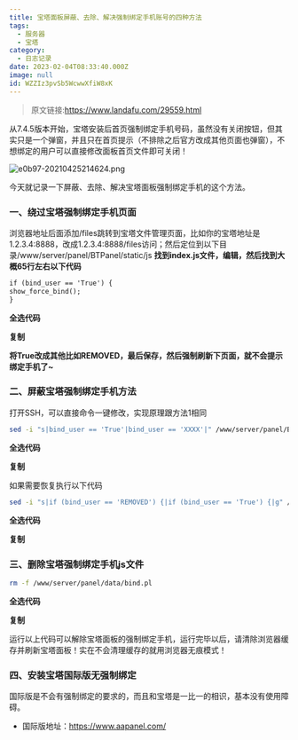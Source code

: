 ```yaml
---
title: 宝塔面板屏蔽、去除、解决强制绑定手机账号的四种方法
tags:
  - 服务器
  - 宝塔
category:
  - 日志记录
date: 2023-02-04T08:33:40.000Z
image: null
id: WZZIz3pvSb5WcwwXfiW8xK
---
```


> 原文链接:https://www.landafu.com/29559.html

从7.4.5版本开始，宝塔安装后首页强制绑定手机号码，虽然没有关闭按钮，但其实只是一个弹窗，并且只在首页提示（不排除之后官方改成其他页面也弹窗），不想绑定的用户可以直接修改面板首页文件即可关闭！

![e0b97-20210425214624.png](https://www.youngwen.com/upload/e0b97-20210425214624.png)



今天就记录一下屏蔽、去除、解决宝塔面板强制绑定手机的这个方法。

### **一、绕过宝塔强制绑定手机页面**

浏览器地址后面添加/files跳转到宝塔文件管理页面，比如你的宝塔地址是1.2.3.4:8888，改成1.2.3.4:8888/files访问；然后定位到以下目录/www/server/panel/BTPanel/static/js
**找到index.js文件，编辑，然后找到大概65行左右以下代码**

```html
if (bind_user == 'True') {
show_force_bind();
}
```

**全选代码**

**复制**

**将True改成其他比如REMOVED，最后保存，然后强制刷新下页面，就不会提示绑定手机了~**

### **二、屏蔽宝塔强制绑定手机方法**

打开SSH，可以直接命令一键修改，实现原理跟方法1相同

```bash
sed -i "s|bind_user == 'True'|bind_user == 'XXXX'|" /www/server/panel/BTPanel/static/js/index.js
```

**全选代码**

**复制**

如果需要恢复执行以下代码

```bash
sed -i "s|if (bind_user == 'REMOVED') {|if (bind_user == 'True') {|g" /www/server/panel/BTPanel/static/js/index.js
```

**全选代码**

**复制**

### **三、删除宝塔强制绑定手机js文件**

```bash
rm -f /www/server/panel/data/bind.pl
```

**全选代码**

**复制**

运行以上代码可以解除宝塔面板的强制绑定手机，运行完毕以后，请清除浏览器缓存并刷新宝塔面板！实在不会清理缓存的就用浏览器无痕模式！

### **四、安装宝塔国际版无强制绑定**

国际版是不会有强制绑定的要求的，而且和宝塔是一比一的相识，基本没有使用障碍。

- 国际版地址：https://www.aapanel.com/
